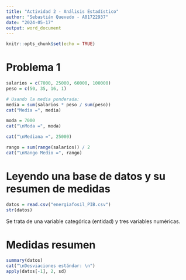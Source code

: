 ```yaml
---
title: "Actividad 2 - Análisis Estadístico"
author: "Sebastián Quevedo - A01722937"
date: "2024-05-17"
output: word_document
---
```


```r
knitr::opts_chunk$set(echo = TRUE)
```

# Problema 1

```r
salarios = c(7000, 25000, 60000, 100000)
peso = c(50, 35, 16, 1)

# Usando la media ponderada:
media = sum(salarios * peso / sum(peso))
cat("Media =", media)

moda = 7000
cat("\nModa =", moda)

cat("\nMediana =", 25000)

rango = sum(range(salarios)) / 2
cat("\nRango Medio =", rango)
```


# Leyendo una base de datos y su resumen de medidas

```r
datos = read.csv("energiafosil_PIB.csv")
str(datos)
```

Se trata de una variable categórica (entidad) y tres variables numéricas.


# Medidas resumen

```r
summary(datos)
cat("\nDesviaciones estándar: \n")
apply(datos[-1], 2, sd)
```











